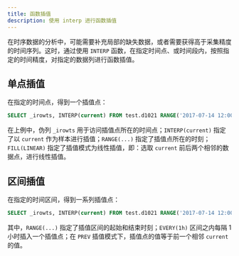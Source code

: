 ```yaml
---
title: 函数插值
description: 使用 interp 进行函数插值
---
```


在时序数据的分析中，可能需要补充局部的缺失数据，或者需要获得高于采集精度的时间序列。这时，通过使用 `INTERP` 函数，在指定时间点、或时间段内，按照指定的时间精度，对指定的数据列进行函数插值。

## 单点插值

在指定的时间点，得到一个插值点：

```sql
SELECT _irowts, INTERP(current) FROM test.d1021 RANGE('2017-07-14 12:00:00.000') FILL(LINEAR);
```

在上例中，伪列 `_irowts` 用于访问插值点所在的时间点；`INTERP(current)` 指定了以 `current` 作为样本进行插值；`RANGE(...)` 指定了插值点所在的时刻；`FILL(LINEAR)` 指定了插值模式为线性插值，即：选取 `current` 前后两个相邻的数据点，进行线性插值。  

## 区间插值

在指定的时间区间，得到一系列插值点：

```sql
SELECT _irowts, INTERP(current) FROM test.d1021 RANGE('2017-07-14 12:00:00.000','2017-07-15 12:00:00.000') EVERY(1h) FILL(PREV);
```

其中，`RANGE(...)` 指定了插值区间的起始和结束时刻；`EVERY(1h)` 区间之内每隔 1 小时插入一个插值点；在 `PREV` 插值模式下，插值点的值等于前一个相邻 `current` 的值。 


